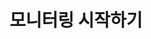 ---
id: install-agent
title: 모니터링 시작하기
description: 와태 솔루션에서 처음 모니터링을 시작하는 방법을 설명합니다.
tags:
    - 모니터링 시작하기
    - 프로젝트 만들기
    - 에이전트 설치하기
---